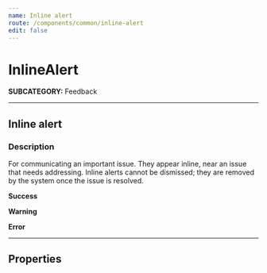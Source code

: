 ```yaml
---
name: Inline alert
route: /components/common/inline-alert
edit: false
---
```



# InlineAlert
**SUBCATEGORY:** Feedback

<hr />

## Inline alert
### Description
For communicating an important issue. They appear inline, near an issue that needs addressing. Inline alerts cannot be dismissed; they are removed by the system once the issue is resolved.

<Playground>
  <InlineAlert text="Alert text lede." description="Alert text description." />
</Playground>

**Success**

<Playground>
  <InlineAlert text="Alert text lede." description="Alert text description." variant='success' />
</Playground>

**Warning**

<Playground>
  <InlineAlert text="Alert text lede." description="Alert text description." variant='warning' />
</Playground>

**Error**

<Playground>
  <InlineAlert text="Alert text lede." description="Alert text description." variant='error' />
</Playground>

<hr />

## Properties
<Props of={InlineAlert} />
